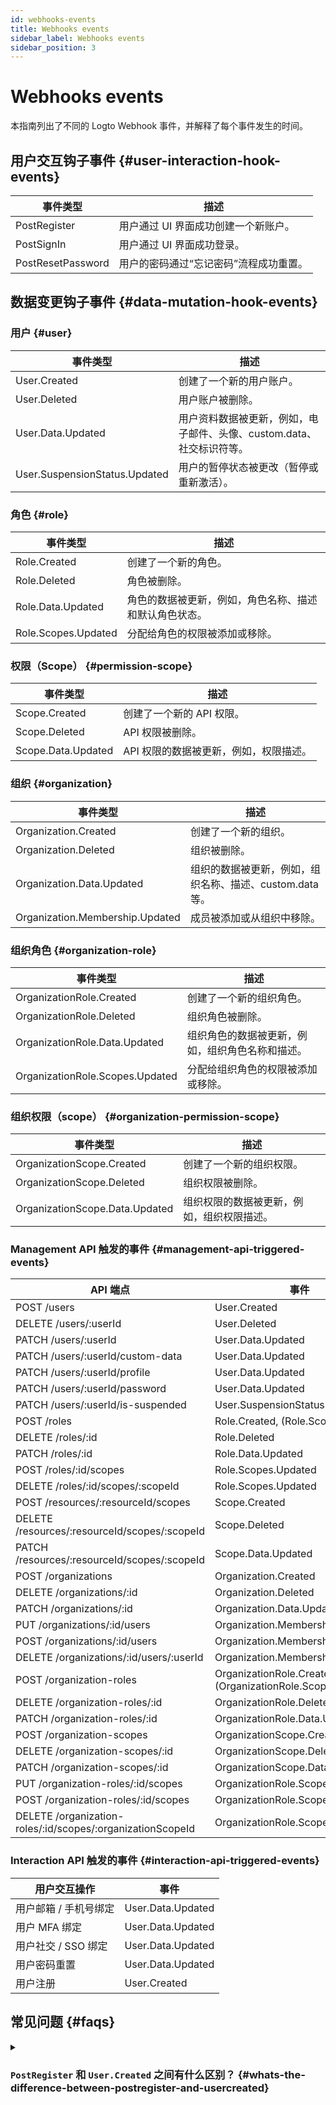 ```yaml
---
id: webhooks-events
title: Webhooks events
sidebar_label: Webhooks events
sidebar_position: 3
---
```


# Webhooks events

本指南列出了不同的 Logto Webhook 事件，并解释了每个事件发生的时间。

## 用户交互钩子事件 \{#user-interaction-hook-events}

| 事件类型          | 描述                                   |
| ----------------- | -------------------------------------- |
| PostRegister      | 用户通过 UI 界面成功创建一个新账户。   |
| PostSignIn        | 用户通过 UI 界面成功登录。             |
| PostResetPassword | 用户的密码通过“忘记密码”流程成功重置。 |

## 数据变更钩子事件 \{#data-mutation-hook-events}

### 用户 \{#user}

| 事件类型                      | 描述                                                                  |
| ----------------------------- | --------------------------------------------------------------------- |
| User.Created                  | 创建了一个新的用户账户。                                              |
| User.Deleted                  | 用户账户被删除。                                                      |
| User.Data.Updated             | 用户资料数据被更新，例如，电子邮件、头像、custom.data、社交标识符等。 |
| User.SuspensionStatus.Updated | 用户的暂停状态被更改（暂停或重新激活）。                              |

### 角色 \{#role}

| 事件类型            | 描述                                                   |
| ------------------- | ------------------------------------------------------ |
| Role.Created        | 创建了一个新的角色。                                   |
| Role.Deleted        | 角色被删除。                                           |
| Role.Data.Updated   | 角色的数据被更新，例如，角色名称、描述和默认角色状态。 |
| Role.Scopes.Updated | 分配给角色的权限被添加或移除。                         |

### 权限（Scope） \{#permission-scope}

| 事件类型           | 描述                                   |
| ------------------ | -------------------------------------- |
| Scope.Created      | 创建了一个新的 API 权限。              |
| Scope.Deleted      | API 权限被删除。                       |
| Scope.Data.Updated | API 权限的数据被更新，例如，权限描述。 |

### 组织 \{#organization}

| 事件类型                        | 描述                                                     |
| ------------------------------- | -------------------------------------------------------- |
| Organization.Created            | 创建了一个新的组织。                                     |
| Organization.Deleted            | 组织被删除。                                             |
| Organization.Data.Updated       | 组织的数据被更新，例如，组织名称、描述、custom.data 等。 |
| Organization.Membership.Updated | 成员被添加或从组织中移除。                               |

### 组织角色 \{#organization-role}

| 事件类型                        | 描述                                             |
| ------------------------------- | ------------------------------------------------ |
| OrganizationRole.Created        | 创建了一个新的组织角色。                         |
| OrganizationRole.Deleted        | 组织角色被删除。                                 |
| OrganizationRole.Data.Updated   | 组织角色的数据被更新，例如，组织角色名称和描述。 |
| OrganizationRole.Scopes.Updated | 分配给组织角色的权限被添加或移除。               |

### 组织权限（scope） \{#organization-permission-scope}

| 事件类型                       | 描述                                       |
| ------------------------------ | ------------------------------------------ |
| OrganizationScope.Created      | 创建了一个新的组织权限。                   |
| OrganizationScope.Deleted      | 组织权限被删除。                           |
| OrganizationScope.Data.Updated | 组织权限的数据被更新，例如，组织权限描述。 |

### Management API 触发的事件 \{#management-api-triggered-events}

| API 端点                                                   | 事件                                                        |
| ---------------------------------------------------------- | ----------------------------------------------------------- |
| POST /users                                                | User.Created                                                |
| DELETE /users/:userId                                      | User.Deleted                                                |
| PATCH /users/:userId                                       | User.Data.Updated                                           |
| PATCH /users/:userId/custom-data                           | User.Data.Updated                                           |
| PATCH /users/:userId/profile                               | User.Data.Updated                                           |
| PATCH /users/:userId/password                              | User.Data.Updated                                           |
| PATCH /users/:userId/is-suspended                          | User.SuspensionStatus.Updated                               |
| POST /roles                                                | Role.Created, (Role.Scopes.Update)                          |
| DELETE /roles/:id                                          | Role.Deleted                                                |
| PATCH /roles/:id                                           | Role.Data.Updated                                           |
| POST /roles/:id/scopes                                     | Role.Scopes.Updated                                         |
| DELETE /roles/:id/scopes/:scopeId                          | Role.Scopes.Updated                                         |
| POST /resources/:resourceId/scopes                         | Scope.Created                                               |
| DELETE /resources/:resourceId/scopes/:scopeId              | Scope.Deleted                                               |
| PATCH /resources/:resourceId/scopes/:scopeId               | Scope.Data.Updated                                          |
| POST /organizations                                        | Organization.Created                                        |
| DELETE /organizations/:id                                  | Organization.Deleted                                        |
| PATCH /organizations/:id                                   | Organization.Data.Updated                                   |
| PUT /organizations/:id/users                               | Organization.Membership.Updated                             |
| POST /organizations/:id/users                              | Organization.Membership.Updated                             |
| DELETE /organizations/:id/users/:userId                    | Organization.Membership.Updated                             |
| POST /organization-roles                                   | OrganizationRole.Created, (OrganizationRole.Scopes.Updated) |
| DELETE /organization-roles/:id                             | OrganizationRole.Deleted                                    |
| PATCH /organization-roles/:id                              | OrganizationRole.Data.Updated                               |
| POST /organization-scopes                                  | OrganizationScope.Created                                   |
| DELETE /organization-scopes/:id                            | OrganizationScope.Deleted                                   |
| PATCH /organization-scopes/:id                             | OrganizationScope.Data.Updated                              |
| PUT /organization-roles/:id/scopes                         | OrganizationRole.Scopes.Updated                             |
| POST /organization-roles/:id/scopes                        | OrganizationRole.Scopes.Updated                             |
| DELETE /organization-roles/:id/scopes/:organizationScopeId | OrganizationRole.Scopes.Updated                             |

### Interaction API 触发的事件 \{#interaction-api-triggered-events}

| 用户交互操作          | 事件              |
| --------------------- | ----------------- |
| 用户邮箱 / 手机号绑定 | User.Data.Updated |
| 用户 MFA 绑定         | User.Data.Updated |
| 用户社交 / SSO 绑定   | User.Data.Updated |
| 用户密码重置          | User.Data.Updated |
| 用户注册              | User.Created      |

## 常见问题 \{#faqs}

<details>
<summary>

### `PostRegister` 和 `User.Created` 之间有什么区别？ \{#whats-the-difference-between-postregister-and-usercreated}

</summary>

`PostRegister` 是在用户通过用户注册流程成功创建新账户时触发的；`User.Created` 是在通过 Management API 创建新用户账户时触发的。

</details>
